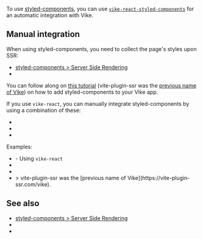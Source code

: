 
<CommunityNote />

To use [styled-components](https://styled-components/), you can use [`vike-react-styled-components`](https://github.com/vikejs/vike-react/tree/main/packages/vike-react-styled-components#readme) for an automatic integration with Vike.

## Manual integration

When using styled-components, you need to collect the page's styles upon SSR:
- [styled-components > Server Side Rendering](https://styled-components.com/docs/advanced#server-side-rendering)
- <Link href="/css-in-js" doNotInferSectionTitle />

You can follow along on <a href="https://www.alexrabin.com/blog/vite-ssr-styled-components">this tutorial</a> (vite-plugin-ssr was the [previous name of Vike](https://vite-plugin-ssr.com/vike)) on how to add styled-components to your Vike app.

If you use <Link href="/vike-react">`vike-react`</Link>, you can manually integrate styled-components by using a combination of these:
- <Link href="/onBeforeRenderHtml" doNotInferSectionTitle />
- <Link href="/Wrapper" doNotInferSectionTitle />
- <Link href="/onAfterRenderHtml" doNotInferSectionTitle />

Examples:
- <Example timestamp="2024.12" repo="phonzammi/vike-react-styled-components-example" /> - Using <Link href="/vike-react">`vike-react`</Link>
- <Example timestamp="2024.04" repo="lourot/vike-react-styled-components-grommet" />
- <Example timestamp="2024.04" repo="Pixelatex/vike-styled-ts" />
- <Example timestamp="2023.10" repo="alexrabin/vite-ssr-styled-components" />
  > vite-plugin-ssr was the [previous name of Vike](https://vite-plugin-ssr.com/vike).

## See also

- [styled-components > Server Side Rendering](https://styled-components.com/docs/advanced#server-side-rendering)
- <Link href="/css-in-js" doNotInferSectionTitle />
- <Link href="/grommet" />
